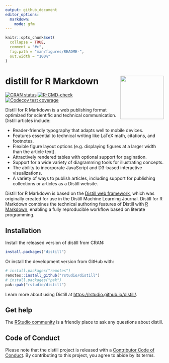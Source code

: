 ```yaml
---
output: github_document
editor_options:
  markdown:
    mode: gfm
---
```


<!-- README.md is generated from README.Rmd. Please edit that file -->

```r
knitr::opts_chunk$set(
  collapse = TRUE,
  comment = "#>",
  fig.path = "man/figures/README-",
  out.width = "100%"
)
```

# distill for R Markdown <a href="https://pkgs.rstudio.com/distill/"><img src="man/figures/logo.png" align="right" height="138"/></a>

<!-- badges: start -->

[![CRAN status](https://www.r-pkg.org/badges/version/distill)](https://CRAN.R-project.org/package=distill) [![R-CMD-check](https://github.com/rstudio/distill/actions/workflows/R-CMD-check.yaml/badge.svg)](https://github.com/rstudio/distill/actions/workflows/R-CMD-check.yaml) [![Codecov test coverage](https://codecov.io/gh/rstudio/distill/branch/main/graph/badge.svg)](https://app.codecov.io/gh/rstudio/distill?branch=main)

<!-- badges: end -->

Distill for R Markdown is a web publishing format optimized for scientific and technical communication. Distill articles include:

-   Reader-friendly typography that adapts well to mobile devices.
-   Features essential to technical writing like LaTeX math, citations, and footnotes.
-   Flexible figure layout options (e.g. displaying figures at a larger width than the article text).
-   Attractively rendered tables with optional support for pagination.
-   Support for a wide variety of diagramming tools for illustrating concepts.
-   The ability to incorporate JavaScript and D3-based interactive visualizations.
-   A variety of ways to publish articles, including support for publishing collections or articles as a Distill website.

Distill for R Markdown is based on the [Distill web framework](https://github.com/distillpub/template), which was originally created for use in the Distill Machine Learning Journal. Distill for R Markdown combines the technical authoring features of Distill with [R Markdown](https://rmarkdown.rstudio.com/), enabling a fully reproducible workflow based on literate programming.

## Installation

Install the released version of distill from CRAN:

``` r
install.packages("distill")
```

Or install the development version from GitHub with:

``` r
# install.packages("remotes")
remotes::install_github("rstudio/distill")
# install.packages("pak")
pak::pak("rstudio/distill")
```

Learn more about using Distill at <https://rstudio.github.io/distill/>.

## Get help

The [RStudio community](https://community.rstudio.com/tag/distill) is a friendly place to ask any questions about distill.

## Code of Conduct

Please note that the distill project is released with a [Contributor Code of Conduct](https://pkgs.rstudio.com/distill/CODE_OF_CONDUCT.html). By contributing to this project, you agree to abide by its terms.
